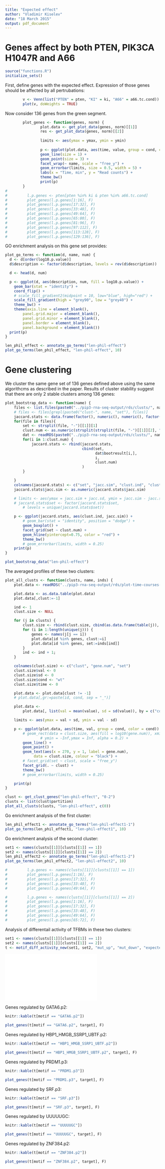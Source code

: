 ```yaml
---
title: "Expected effect"
author: "Vladimir Kiselev"
date: "18 March 2015"
output: pdf_document
---
```


# Genes affect by both PTEN, PIK3CA H1047R and A66

```r
source("functions.R")
initialize_sets()
```

First, define genes with the expected effect. Expression of those genes should
be affected by all pertrubations:

```r
        v <- Venn(list("PTEN" = pten, "KI" = ki, "A66" = a66.tc.cond))
        plot(v, doWeights = TRUE)
```

Now consider 136 genes from the green segment.

```r
        plot_genes <- function(genes, norm) {
                plot.data <- get_plot_data(genes, norm)[[1]]
                res <- get_plot_data(genes, norm)[[2]]
                
                limits <- aes(ymax = ymax, ymin = ymin)
                
                p <- ggplot(plot.data, aes(time, value, group = cond, color = cond)) +
                geom_line(size = 1) +
                geom_point(size = 3) +
                facet_wrap(~ name, scale = "free_y") +
                geom_errorbar(limits, size = 0.5, width = 5) +
                labs(x = "Time, min", y = "Read counts") +
                theme_bw()
                print(p)
        }
# 
#         l.p.genes <- pten[pten %in% ki & pten %in% a66.tc.cond]
#         plot_genes(l.p.genes[1:16], F)
#         plot_genes(l.p.genes[17:32], F)
#         plot_genes(l.p.genes[33:48], F)
#         plot_genes(l.p.genes[49:64], F)
#         plot_genes(l.p.genes[65:80], F)
#         plot_genes(l.p.genes[81:96], F)
#         plot_genes(l.p.genes[97:112], F)
#         plot_genes(l.p.genes[113:128], F)
#         plot_genes(l.p.genes[129:136], F)
```

GO enrichment analysis on this gene set provides:

```r
plot_go_terms <- function(d, name, num) {
  d <- d[order(log10.p.value)]
  d$description <- factor(d$description, levels = rev(d$description))

  d <- head(d, num)

  p <- ggplot(d, aes(description, num, fill = log10.p.value)) +
    geom_bar(stat = "identity") +
    coord_flip() +
    # scale_fill_gradient2(midpoint = 10, low="blue", high="red") +
    scale_fill_gradient(high = "grey90", low = "grey40") +
    theme_bw() +
    theme(axis.line = element_blank(),
        panel.grid.major = element_blank(),
        panel.grid.minor = element_blank(),
        panel.border = element_blank(),
        panel.background = element_blank()) 
  print(p)
}

len_phil_effect <- annotate_go_terms("len-phil-effect")
plot_go_terms(len_phil_effect, "len-phil-effect", 10)
```

# Gene clustering

We cluster the same gene set of 136 genes defined above using the same algorithcms as described in the paper. Results of cluster stability suggest that there are only 2 stable clusters among 136 genes:

```r
plot_bootstrap_data <- function(name) {
	files <- list.files(paste0("../pip3-rna-seq-output/rds/clusts/", name))
	# files <- files[grepl(paste0("clust-", name, "set"), files)]
	jaccard.stats <- data.frame(factor(), numeric(), numeric(), factor(), factor())
	for(file in files){
		set <- strsplit(file, "-")[[1]][1]
		clust.num <- as.numeric(strsplit(strsplit(file, "-")[[1]][2], "\\.")[[1]][1])
		dat <- readRDS(paste0("../pip3-rna-seq-output/rds/clusts/", name, "/", file))
		for(i in 1:clust.num) {
			jaccard.stats <- rbind(jaccard.stats,
								   cbind(set,
								   		 dat$bootresult[i,],
								   		 i,
								   		 clust.num)
								   )
		}

	}
	colnames(jaccard.stats) <- c("set", "jacc.sim", "clust.ind", "clust.num")
	jaccard.stats$jacc.sim <- as.numeric(jaccard.stats$jacc.sim)

	# limits <- aes(ymax = jacc.sim + jacc.sd, ymin = jacc.sim - jacc.sd)
	# jaccard.stats$set <- factor(jaccard.stats$set,
		# levels = unique(jaccard.stats$set))

	p <- ggplot(jaccard.stats, aes(clust.ind, jacc.sim)) +
		# geom_bar(stat = "identity", position = "dodge") +
		geom_boxplot() +
		facet_grid(set ~ clust.num) +
		geom_hline(yintercept=0.75, color = "red") +
		theme_bw()
		# geom_errorbar(limits, width = 0.25)
	print(p)
}

plot_bootstrap_data("len-phil-effect")


```

The averaged profiles of these two clusters:

```r
plot_all_clusts <- function(clusts, name, inds) {
	plot.data <- readRDS("../pip3-rna-seq-output/rds/plot-time-courses-all-genes-scaled.rds")

	plot.data <- as.data.table(plot.data)
	plot.data[,clust:=-1]

	ind <- 1
	clust.size <- NULL

	for (j in clusts) {
		clust.size <- rbind(clust.size, cbind(as.data.frame(table(j)), inds[ind]))
		for (i in 1:length(unique(j))) {
			genes <- names(j[j == i])
			plot.data[id %in% genes, clust:=i]
			plot.data[id %in% genes, set:=inds[ind]]
		}
		ind <- ind + 1;
	}

	colnames(clust.size) <- c("clust", "gene.num", "set")
	clust.size$val <- 0
	clust.size$sd <- 0
	clust.size$cond <- "wt"
	clust.size$time <- 0

	plot.data <- plot.data[clust != -1]
	# plot.data[,gr:=paste(id, cond, sep = "_")]

	plot.data <-
		plot.data[, list(val = mean(value), sd = sd(value)), by = c("cond", "time", "clust", "set")]

	limits <- aes(ymax = val + sd, ymin = val - sd)

	p <- ggplot(plot.data, aes(time, val, group = cond, color = cond)) +
		# geom_rect(data = clust.size, aes(fill = log10(gene.num)), xmin = -Inf,xmax = Inf,
	            # ymin = -Inf,ymax = Inf, alpha = 0.2) +
	    geom_line() +
	    geom_point() +
		geom_text(aes(x = 270, y = 1, label = gene.num),
	         data = clust.size, colour = "black") +
	    # facet_grid(set ~ clust, scale = "free_y")
	    facet_grid(. ~ clust) +
	    theme_bw()
	    # geom_errorbar(limits, width = 0.25)

	print(p)
}

clust <- get_clust_genes("len-phil-effect", "0-2")
clusts <- list(clust$partition)
plot_all_clusts(clusts, "len-phil-effect", c(0))
```

Go enrichment analysis of the first cluster:

```r
len_phil_effect1 <- annotate_go_terms("len-phil-effect1-1")
plot_go_terms(len_phil_effect1, "len-phil-effect1", 10)
```

Go enrichment analysis of the second cluster:

```r
set1 <- names(clusts[[1]][clusts[[1]] == 1])
set2 <- names(clusts[[1]][clusts[[1]] == 2])
len_phil_effect2 <- annotate_go_terms("len-phil-effect1-2")
plot_go_terms(len_phil_effect2, "len-phil-effect2", 10)
```

```r
#         l.p.genes <- names(clusts[[1]][clusts[[1]] == 1])
#         plot_genes(l.p.genes[1:16], F)
#         plot_genes(l.p.genes[17:32], F)
#         plot_genes(l.p.genes[33:48], F)
#         plot_genes(l.p.genes[49:64], F)
```

```r
#         l.p.genes <- names(clusts[[1]][clusts[[1]] == 2])
#         plot_genes(l.p.genes[1:16], F)
#         plot_genes(l.p.genes[17:32], F)
#         plot_genes(l.p.genes[33:48], F)
#         plot_genes(l.p.genes[49:64], F)
#         plot_genes(l.p.genes[65:72], F)
```

Analysis of differentail activity of TFBMs in these two clusters:

```r
set1 <- names(clusts[[1]][clusts[[1]] == 1])
set2 <- names(clusts[[1]][clusts[[1]] == 2])
t <- motif_diff_activity_new(set1, set2, "mut_up", "mut_down", "expected-effect")
```

![](../pip3-rna-seq-output/figures/motif-diff-activity-expected-effect.pdf)

Genes regulated by GATA6.p2:

```r
knitr::kable(t[motif == "GATA6.p2"])
```

```r
plot_genes(t[motif == "GATA6.p2", target], F)
```

Genes regulated by HBP1_HMGB_SSRP1_UBTF.p2:

```r
knitr::kable(t[motif == "HBP1_HMGB_SSRP1_UBTF.p2"])
```

```r
plot_genes(t[motif == "HBP1_HMGB_SSRP1_UBTF.p2", target], F)
```

Genes regulated by PRDM1.p3:

```r
knitr::kable(t[motif == "PRDM1.p3"])
```

```r
plot_genes(t[motif == "PRDM1.p3", target], F)
```

Genes regulated by SRF.p3:

```r
knitr::kable(t[motif == "SRF.p3"])
```

```r
plot_genes(t[motif == "SRF.p3", target], F)
```

Genes regulated by UUUUUGC:

```r
knitr::kable(t[motif == "UUUUUGC"])
```

```r
plot_genes(t[motif == "UUUUUGC", target], F)
```

Genes regulated by ZNF384.p2:

```r
knitr::kable(t[motif == "ZNF384.p2"])
```

```r
plot_genes(t[motif == "ZNF384.p2", target], F)
```
